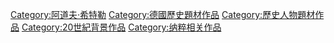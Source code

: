 [[Category:阿道夫·希特勒|Category:阿道夫·希特勒]]
[[Category:德國歷史題材作品|Category:德國歷史題材作品]]
[[Category:歷史人物題材作品|Category:歷史人物題材作品]]
[[Category:20世紀背景作品|Category:20世紀背景作品]]
[[Category:纳粹相关作品|Category:纳粹相关作品]]